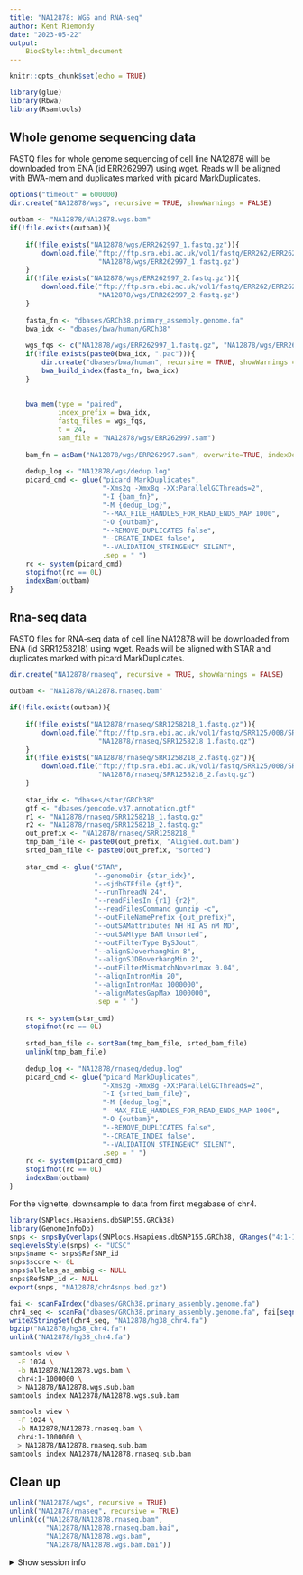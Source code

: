 ```yaml
---
title: "NA12878: WGS and RNA-seq"
author: Kent Riemondy
date: "2023-05-22"
output:
    BiocStyle::html_document
---
```


```r
knitr::opts_chunk$set(echo = TRUE)
```

```r
library(glue)
library(Rbwa)
library(Rsamtools)
```

## Whole genome sequencing data 

FASTQ files for whole genome sequencing of cell line NA12878 will be downloaded from ENA (id ERR262997) using wget. Reads will be aligned with BWA-mem and duplicates marked with picard MarkDuplicates.

```r
options("timeout" = 600000)
dir.create("NA12878/wgs", recursive = TRUE, showWarnings = FALSE)

outbam <- "NA12878/NA12878.wgs.bam"
if(!file.exists(outbam)){
    
    if(!file.exists("NA12878/wgs/ERR262997_1.fastq.gz")){
        download.file("ftp://ftp.sra.ebi.ac.uk/vol1/fastq/ERR262/ERR262997/ERR262997_1.fastq.gz",
                      "NA12878/wgs/ERR262997_1.fastq.gz")
    }
    if(!file.exists("NA12878/wgs/ERR262997_2.fastq.gz")){
        download.file("ftp://ftp.sra.ebi.ac.uk/vol1/fastq/ERR262/ERR262997/ERR262997_2.fastq.gz",
                      "NA12878/wgs/ERR262997_2.fastq.gz")
    }
    
    fasta_fn <- "dbases/GRCh38.primary_assembly.genome.fa"
    bwa_idx <- "dbases/bwa/human/GRCh38"
    
    wgs_fqs <- c("NA12878/wgs/ERR262997_1.fastq.gz", "NA12878/wgs/ERR262997_2.fastq.gz")
    if(!file.exists(paste0(bwa_idx, ".pac"))){
        dir.create("dbases/bwa/human", recursive = TRUE, showWarnings = FALSE)
        bwa_build_index(fasta_fn, bwa_idx)
    }
    
    
    bwa_mem(type = "paired",
            index_prefix = bwa_idx,
            fastq_files = wgs_fqs,
            t = 24,
            sam_file = "NA12878/wgs/ERR262997.sam")
    
    bam_fn = asBam("NA12878/wgs/ERR262997.sam", overwrite=TRUE, indexDestination=TRUE)
    
    dedup_log <- "NA12878/wgs/dedup.log"
    picard_cmd <- glue("picard MarkDuplicates", 
                       "-Xms2g -Xmx8g -XX:ParallelGCThreads=2",
                       "-I {bam_fn}",
                       "-M {dedup_log}",
                       "--MAX_FILE_HANDLES_FOR_READ_ENDS_MAP 1000",
                       "-O {outbam}",
                       "--REMOVE_DUPLICATES false",
                       "--CREATE_INDEX false",
                       "--VALIDATION_STRINGENCY SILENT",
                       .sep = " ")
    rc <- system(picard_cmd)
    stopifnot(rc == 0L)
    indexBam(outbam)
}
```

## Rna-seq data

FASTQ files for RNA-seq data of cell line NA12878 will be downloaded from ENA (id SRR1258218) using wget. Reads will be aligned with STAR and duplicates marked with picard MarkDuplicates.

```r
dir.create("NA12878/rnaseq", recursive = TRUE, showWarnings = FALSE)

outbam <- "NA12878/NA12878.rnaseq.bam"

if(!file.exists(outbam)){
    
    if(!file.exists("NA12878/rnaseq/SRR1258218_1.fastq.gz")){
        download.file("ftp://ftp.sra.ebi.ac.uk/vol1/fastq/SRR125/008/SRR1258218/SRR1258218_1.fastq.gz",
                      "NA12878/rnaseq/SRR1258218_1.fastq.gz")
    }
    if(!file.exists("NA12878/rnaseq/SRR1258218_2.fastq.gz")){
        download.file("ftp://ftp.sra.ebi.ac.uk/vol1/fastq/SRR125/008/SRR1258218/SRR1258218_2.fastq.gz",
                      "NA12878/rnaseq/SRR1258218_2.fastq.gz")
    }
    
    star_idx <- "dbases/star/GRCh38"
    gtf <- "dbases/gencode.v37.annotation.gtf"
    r1 <- "NA12878/rnaseq/SRR1258218_1.fastq.gz"
    r2 <- "NA12878/rnaseq/SRR1258218_2.fastq.gz"
    out_prefix <- "NA12878/rnaseq/SRR1258218_"
    tmp_bam_file <- paste0(out_prefix, "Aligned.out.bam")
    srted_bam_file <- paste0(out_prefix, "sorted")
    
    star_cmd <- glue("STAR",
                     "--genomeDir {star_idx}",
                     "--sjdbGTFfile {gtf}",
                     "--runThreadN 24",
                     "--readFilesIn {r1} {r2}",
                     "--readFilesCommand gunzip -c",
                     "--outFileNamePrefix {out_prefix}",
                     "--outSAMattributes NH HI AS nM MD",
                     "--outSAMtype BAM Unsorted",
                     "--outFilterType BySJout",
                     "--alignSJoverhangMin 8",
                     "--alignSJDBoverhangMin 2",
                     "--outFilterMismatchNoverLmax 0.04",
                     "--alignIntronMin 20",
                     "--alignIntronMax 1000000",
                     "--alignMatesGapMax 1000000", 
                     .sep = " ")
    
    rc <- system(star_cmd)
    stopifnot(rc == 0L)
    
    srted_bam_file <- sortBam(tmp_bam_file, srted_bam_file)
    unlink(tmp_bam_file)
    
    dedup_log <- "NA12878/rnaseq/dedup.log"
    picard_cmd <- glue("picard MarkDuplicates", 
                       "-Xms2g -Xmx8g -XX:ParallelGCThreads=2",
                       "-I {srted_bam_file}",
                       "-M {dedup_log}", 
                       "--MAX_FILE_HANDLES_FOR_READ_ENDS_MAP 1000",
                       "-O {outbam}",
                       "--REMOVE_DUPLICATES false",
                       "--CREATE_INDEX false",
                       "--VALIDATION_STRINGENCY SILENT",
                       .sep = " ")
    rc <- system(picard_cmd)
    stopifnot(rc == 0L)
    indexBam(outbam)
}
```

For the vignette, downsample to data from first megabase of chr4. 

```r
library(SNPlocs.Hsapiens.dbSNP155.GRCh38)
library(GenomeInfoDb)
snps <- snpsByOverlaps(SNPlocs.Hsapiens.dbSNP155.GRCh38, GRanges("4:1-1000000"))
seqlevelsStyle(snps) <- "UCSC"
snps$name <- snps$RefSNP_id
snps$score <- 0L
snps$alleles_as_ambig <- NULL
snps$RefSNP_id <- NULL
export(snps, "NA12878/chr4snps.bed.gz")

fai <- scanFaIndex("dbases/GRCh38.primary_assembly.genome.fa")
chr4_seq <- scanFa("dbases/GRCh38.primary_assembly.genome.fa", fai[seqnames(fai) == "chr4", ])
writeXStringSet(chr4_seq, "NA12878/hg38_chr4.fa")
bgzip("NA12878/hg38_chr4.fa")
unlink("NA12878/hg38_chr4.fa")
```

```bash
samtools view \
  -F 1024 \
  -b NA12878/NA12878.wgs.bam \
  chr4:1-1000000 \
  > NA12878/NA12878.wgs.sub.bam
samtools index NA12878/NA12878.wgs.sub.bam

samtools view \
  -F 1024 \
  -b NA12878/NA12878.rnaseq.bam \
  chr4:1-1000000 \
  > NA12878/NA12878.rnaseq.sub.bam
samtools index NA12878/NA12878.rnaseq.sub.bam
```

## Clean up


```r
unlink("NA12878/wgs", recursive = TRUE)
unlink("NA12878/rnaseq", recursive = TRUE)
unlink(c("NA12878/NA12878.rnaseq.bam",
         "NA12878/NA12878.rnaseq.bam.bai",
         "NA12878/NA12878.wgs.bam",
         "NA12878/NA12878.wgs.bam.bai"))
```

<details><summary>Show session info</summary>

```r
sessionInfo()
```
</details>
